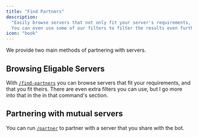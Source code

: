 ```yaml
---
title: "Find Partners"
description:
  "Easily browse servers that not only fit your server's requirements, and you fit theirs.
  You can even use some of our filters to filter the results even further."
icon: "book"
---
```


We provide two main methods of partnering with servers.

## Browsing Eligable Servers

With [`/find-partners`](/commands#find-partners) you can browse servers that fit your requirements, and that you fit theirs. There are even extra filters you can use, but I go more into that in the in that command's section.

## Partnering with mutual servers

You can run [`/partner`](/commands#partner) to partner with a server that you share with the bot.
